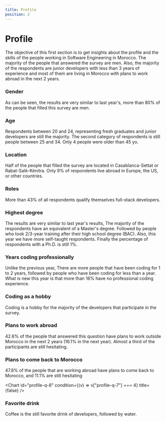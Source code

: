 ```yaml
---
title: Profile
position: 2
---
```


# Profile

The objective of this first section is to get insights about the profile and the skills of the people working in Software Engineering in Morocco. The majority of the people that answered the survey are men. Also, the majority of the respondents are junior developers with less than 3 years of experience and most of them are living in Morocco with plans to work abroad in the next 2 years.

### Gender

As can be seen, the results are very similar to last year's, more than 80% of the people that filled this survey are men.

<Chart id="profile-q-0" pie title={false} />

### Age

Respondents between 20 and 24, representing fresh graduates and junior developers are still the majority. The second category of respondents is still people between 25 and 34. Only 4 people were older than 45 yo.

<Chart id="profile-q-1" title={false} />

### Location

Half of the people that filled the survey are located in Casablanca-Settat or Rabat-Salé-Kénitra. Only 9% of respondents live abroad in Europe, the US, or other countries.

<Chart id="profile-q-2" title={false} />

### Roles

More than 43% of all respondents qualify themselves full-stack developers.

<Chart id="profile-q-3" title={false} />

### Highest degree

The results are very similar to last year's results, The majority of the respondents have an equivalent of a Master's degree. Followed by people who took 2/3-year training after their high school degree (BAC). Also, this year we have more self-taught respondents. Finally the percentage of respondents with a Ph.D. is still 1%.

<Chart id="profile-q-4" pie title={false} />

### Years coding professionally

Unlike the previous year, There are more people that have been coding for 1 to 2 years, followed by people who have been coding for less than a year. What is new this year is that more than 16% have no professional coding experience.

<Chart id="profile-q-5" title={false} />

### Coding as a hobby

Coding is a hobby for the majority of the developers that participate in the survey.

<Chart id="profile-q-6" title={false} />

### Plans to work abroad

42.6% of the people that answered this question have plans to work outside Morocco in the next 2 years (16.1% in the next year). Almost a third of the participants are still hesitating.

<Chart id="profile-q-7" title={false} />

### Plans to come back to Morocco

47.8% of the people that are working abroad have plans to come back to Morocco, and 11.1% are still hesitating

<Chart
  id="profile-q-8"
  condition={(v) => v["profile-q-7"] === 4}
  title={false}
/>

### Favorite drink

Coffee is the still favorite drink of developers, followed by water.

<Chart id="profile-q-9" title={false} />
